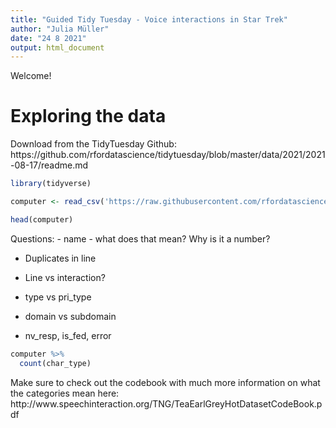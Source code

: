 ```yaml
---
title: "Guided Tidy Tuesday - Voice interactions in Star Trek"
author: "Julia Müller"
date: "24 8 2021"
output: html_document
---
```



Welcome!


# Exploring the data

Download from the TidyTuesday Github:
https://github.com/rfordatascience/tidytuesday/blob/master/data/2021/2021-08-17/readme.md

```r
library(tidyverse)

computer <- read_csv('https://raw.githubusercontent.com/rfordatascience/tidytuesday/master/data/2021/2021-08-17/computer.csv')
```

```r
head(computer)
```

Questions:
- name - what does that mean? Why is it a number?
  
- Duplicates in line
  
- Line vs interaction?
  
- type vs pri_type
  
- domain vs subdomain
  
- nv_resp, is_fed, error
  

```r
computer %>% 
  count(char_type)
```



Make sure to check out the codebook with much more information on what the categories mean here:
http://www.speechinteraction.org/TNG/TeaEarlGreyHotDatasetCodeBook.pdf
